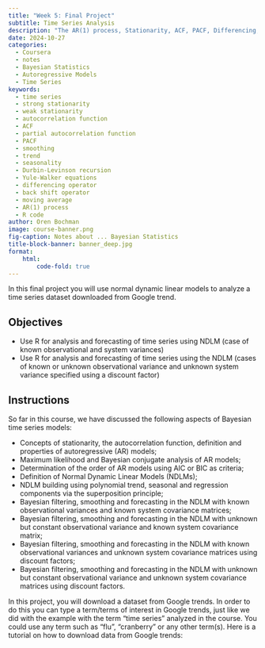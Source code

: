```yaml
---
title: "Week 5: Final Project"
subtitle: Time Series Analysis
description: "The AR(1) process, Stationarity, ACF, PACF, Differencing, and Smoothing"
date: 2024-10-27
categories: 
  - Coursera 
  - notes
  - Bayesian Statistics
  - Autoregressive Models
  - Time Series
keywords: 
  - time series
  - strong stationarity
  - weak stationarity
  - autocorrelation function
  - ACF
  - partial autocorrelation function
  - PACF
  - smoothing
  - trend
  - seasonality
  - Durbin-Levinson recursion
  - Yule-Walker equations
  - differencing operator
  - back shift operator
  - moving average
  - AR(1) process
  - R code
author: Oren Bochman
image: course-banner.png
fig-caption: Notes about ... Bayesian Statistics
title-block-banner: banner_deep.jpg
format: 
    html: 
        code-fold: true
---
```


In this final project you will use normal dynamic linear models to analyze a time series dataset downloaded from Google trend.

::: {.callout-note}
## Objectives

- Use R for analysis and forecasting of time series using NDLM (case of known observational and system variances)
- Use R for analysis and forecasting of time series using the NDLM (cases of known or unknown observational variance and unknown system 
variance specified using a discount factor)

:::



::: {.callout-note}
## Instructions

So far in this course, we have discussed the following aspects of Bayesian time series models:

- Concepts of stationarity, the autocorrelation function, definition and properties of autoregressive (AR) models; 
- Maximum likelihood and Bayesian conjugate analysis of AR models;
- Determination of the order of AR models using AIC or BIC as criteria;
- Definition of Normal Dynamic Linear Models (NDLMs); 
- NDLM building using polynomial trend, seasonal and regression components via the superposition principle; 
- Bayesian filtering, smoothing and forecasting in the NDLM with known observational variances and known system covariance matrices; 
- Bayesian filtering, smoothing and forecasting in the NDLM with unknown but constant observational variance and known system covariance matrix;
- Bayesian filtering, smoothing and forecasting in the NDLM with known observational variances and unknown system covariance matrices using discount factors; 
- Bayesian filtering, smoothing and forecasting in the NDLM with unknown but constant observational variance and unknown system covariance matrices using discount factors. 

In this project, you will download a dataset from Google trends. In order to do this you can type a term/terms of interest in Google trends, just like we did with the example with the term "time series"  analyzed in the course. You could use any term such as "flu", "cranberry" or any other term(s). Here is a tutorial on how to download data from Google trends:



:::
